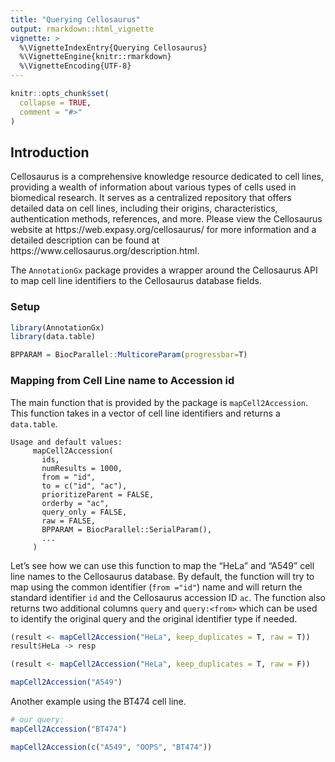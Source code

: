 ```yaml
---
title: "Querying Cellosaurus"
output: rmarkdown::html_vignette
vignette: >
  %\VignetteIndexEntry{Querying Cellosaurus}
  %\VignetteEngine{knitr::rmarkdown}
  %\VignetteEncoding{UTF-8}
---
```


```r
knitr::opts_chunk$set(
  collapse = TRUE,
  comment = "#>"
)
```

## Introduction
Cellosaurus is a comprehensive knowledge resource dedicated to cell lines,
providing a wealth of information about various types of cells used in
biomedical research. It serves as a centralized repository that offers
detailed data on cell lines, including their origins, characteristics,
authentication methods, references, and more. Please view the Cellosaurus
website at https://web.expasy.org/cellosaurus/ for more information and
a detailed description can be found at https://www.cellosaurus.org/description.html.

The `AnnotationGx` package provides a wrapper around the Cellosaurus API to 
map cell line identifiers to the Cellosaurus database fields. 

### Setup

```r
library(AnnotationGx)
library(data.table)
```


``` r
BPPARAM = BiocParallel::MulticoreParam(progressbar=T)
```
### Mapping from Cell Line name to Accession id
The main function that is provided by the package is `mapCell2Accession`. This function
takes in a vector of cell line identifiers and returns a `data.table`. 

```
Usage and default values:
     mapCell2Accession(
       ids,
       numResults = 1000,
       from = "id",
       to = c("id", "ac"),
       prioritizeParent = FALSE,
       orderby = "ac",
       query_only = FALSE,
       raw = FALSE,
       BPPARAM = BiocParallel::SerialParam(),
       ...
     )
```

Let's see how we can use this function to map the "HeLa" and "A549" cell line names
to the Cellosaurus database. 
By default, the function will try to map using the common identifier (`from ="id"`) name and 
will return the standard identifier `id` and the Cellosaurus accession ID `ac`. The 
function also returns two additional columns `query` and `query:<from>` which
can be used to identify the original query and the original identifier type if needed. 
``` r
(result <- mapCell2Accession("HeLa", keep_duplicates = T, raw = T))
result$HeLa -> resp

(result <- mapCell2Accession("HeLa", keep_duplicates = T, raw = F))

```


``` r
mapCell2Accession("A549")
```

Another example using the BT474 cell line. 

``` r
# our query:
mapCell2Accession("BT474")

mapCell2Accession(c("A549", "OOPS", "BT474"))

```
